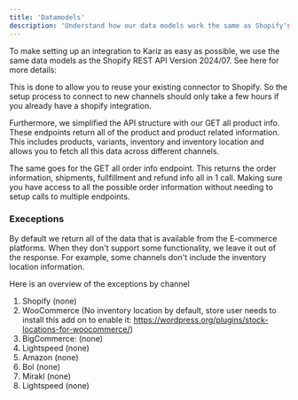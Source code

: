 ```yaml
---
title: 'Datamodels'
description: 'Understand how our data models work the same as Shopify's'
---
```


To make setting up an integration to Kariz as easy as possible, we use the same data models as the Shopify REST API Version 2024/07. See here for more details:

This is done to allow you to reuse your existing connector to Shopify. So the setup process to connect to new channels should only take a few hours if you already have a shopify integration.

Furthermore, we simplified the API structure with our GET all product info. These endpoints return all of the product and product related information. This includes products, variants, inventory and inventory location and allows you to fetch all this data across different channels.

The same goes for the GET all order info endpoint. This returns the order information, shipments, fullfillment and refund info all in 1 call. Making sure you have access to all the possible order information without needing to setup calls to multiple endpoints.


### Execeptions

By default we return all of the data that is available from the E-commerce platforms. When they don't support some functionality, we leave it out of the response. For example, some channels don't include the inventory location information.

Here is an overview of the exceptions by channel
1. Shopify (none)
2. WooCommerce (No inventory location by default, store user needs to install this add on to enable it: https://wordpress.org/plugins/stock-locations-for-woocommerce/)
3. BigCommerce: (none)
4. Lightspeed (none)
5. Amazon (none)
6. Bol (none)
7. Mirakl (none)
8. Lightspeed (none)
